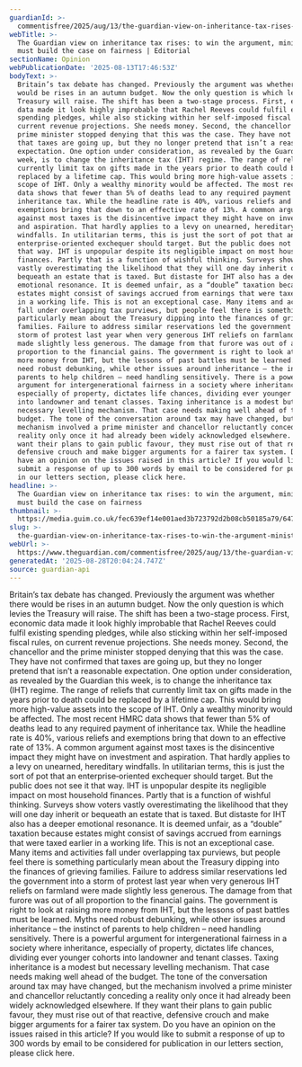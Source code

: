 ```yaml
---
guardianId: >-
  commentisfree/2025/aug/13/the-guardian-view-on-inheritance-tax-rises-to-win-the-argument-ministers-must-build-the-case-on-fairness
webTitle: >-
  The Guardian view on inheritance tax rises: to win the argument, ministers
  must build the case on fairness | Editorial
sectionName: Opinion
webPublicationDate: '2025-08-13T17:46:53Z'
bodyText: >-
  Britain’s tax debate has changed. Previously the argument was whether there
  would be rises in an autumn budget. Now the only question is which levies the
  Treasury will raise. The shift has been a two-stage process. First, economic
  data made it look highly improbable that Rachel Reeves could fulfil existing
  spending pledges, while also sticking within her self-imposed fiscal rules, on
  current revenue projections. She needs money. Second, the chancellor and the
  prime minister stopped denying that this was the case. They have not confirmed
  that taxes are going up, but they no longer pretend that isn’t a reasonable
  expectation. One option under consideration, as revealed by the Guardian this
  week, is to change the inheritance tax (IHT) regime. The range of reliefs that
  currently limit tax on gifts made in the years prior to death could be
  replaced by a lifetime cap. This would bring more high-value assets into the
  scope of IHT. Only a wealthy minority would be affected. The most recent HMRC
  data shows that fewer than 5% of deaths lead to any required payment of
  inheritance tax. While the headline rate is 40%, various reliefs and
  exemptions bring that down to an effective rate of 13%. A common argument
  against most taxes is the disincentive impact they might have on investment
  and aspiration. That hardly applies to a levy on unearned, hereditary
  windfalls. In utilitarian terms, this is just the sort of pot that an
  enterprise‑oriented exchequer should target. But the public does not see it
  that way. IHT is unpopular despite its negligible impact on most household
  finances. Partly that is a function of wishful thinking. Surveys show voters
  vastly overestimating the likelihood that they will one day inherit or
  bequeath an estate that is taxed. But distaste for IHT also has a deeper
  emotional resonance. It is deemed unfair, as a “double” taxation because
  estates might consist of savings accrued from earnings that were taxed earlier
  in a working life. This is not an exceptional case. Many items and activities
  fall under overlapping tax purviews, but people feel there is something
  particularly mean about the Treasury dipping into the finances of grieving
  families. Failure to address similar reservations led the government into a
  storm of protest last year when very generous IHT reliefs on farmland were
  made slightly less generous. The damage from that furore was out of all
  proportion to the financial gains. The government is right to look at raising
  more money from IHT, but the lessons of past battles must be learned. Myths
  need robust debunking, while other issues around inheritance – the instinct of
  parents to help children – need handling sensitively. There is a powerful
  argument for intergenerational fairness in a society where inheritance,
  especially of property, dictates life chances, dividing ever younger cohorts
  into landowner and tenant classes. Taxing inheritance is a modest but
  necessary levelling mechanism. That case needs making well ahead of the
  budget. The tone of the conversation around tax may have changed, but the
  mechanism involved a prime minister and chancellor reluctantly conceding a
  reality only once it had already been widely acknowledged elsewhere. If they
  want their plans to gain public favour, they must rise out of that reactive,
  defensive crouch and make bigger arguments for a fairer tax system. Do you
  have an opinion on the issues raised in this article? If you would like to
  submit a response of up to 300 words by email to be considered for publication
  in our letters section, please click here.
headline: >-
  The Guardian view on inheritance tax rises: to win the argument, ministers
  must build the case on fairness
thumbnail: >-
  https://media.guim.co.uk/fec639ef14e001aed3b723792d2b08cb50185a79/647_0_4470_3576/500.jpg
slug: >-
  the-guardian-view-on-inheritance-tax-rises-to-win-the-argument-ministers-must-build-the-case-on-fairness-or-editorial
webUrl: >-
  https://www.theguardian.com/commentisfree/2025/aug/13/the-guardian-view-on-inheritance-tax-rises-to-win-the-argument-ministers-must-build-the-case-on-fairness
generatedAt: '2025-08-28T20:04:24.747Z'
source: guardian-api
---
```

Britain’s tax debate has changed. Previously the argument was whether there would be rises in an autumn budget. Now the only question is which levies the Treasury will raise. The shift has been a two-stage process. First, economic data made it look highly improbable that Rachel Reeves could fulfil existing spending pledges, while also sticking within her self-imposed fiscal rules, on current revenue projections. She needs money. Second, the chancellor and the prime minister stopped denying that this was the case. They have not confirmed that taxes are going up, but they no longer pretend that isn’t a reasonable expectation. One option under consideration, as revealed by the Guardian this week, is to change the inheritance tax (IHT) regime. The range of reliefs that currently limit tax on gifts made in the years prior to death could be replaced by a lifetime cap. This would bring more high-value assets into the scope of IHT. Only a wealthy minority would be affected. The most recent HMRC data shows that fewer than 5% of deaths lead to any required payment of inheritance tax. While the headline rate is 40%, various reliefs and exemptions bring that down to an effective rate of 13%. A common argument against most taxes is the disincentive impact they might have on investment and aspiration. That hardly applies to a levy on unearned, hereditary windfalls. In utilitarian terms, this is just the sort of pot that an enterprise‑oriented exchequer should target. But the public does not see it that way. IHT is unpopular despite its negligible impact on most household finances. Partly that is a function of wishful thinking. Surveys show voters vastly overestimating the likelihood that they will one day inherit or bequeath an estate that is taxed. But distaste for IHT also has a deeper emotional resonance. It is deemed unfair, as a “double” taxation because estates might consist of savings accrued from earnings that were taxed earlier in a working life. This is not an exceptional case. Many items and activities fall under overlapping tax purviews, but people feel there is something particularly mean about the Treasury dipping into the finances of grieving families. Failure to address similar reservations led the government into a storm of protest last year when very generous IHT reliefs on farmland were made slightly less generous. The damage from that furore was out of all proportion to the financial gains. The government is right to look at raising more money from IHT, but the lessons of past battles must be learned. Myths need robust debunking, while other issues around inheritance – the instinct of parents to help children – need handling sensitively. There is a powerful argument for intergenerational fairness in a society where inheritance, especially of property, dictates life chances, dividing ever younger cohorts into landowner and tenant classes. Taxing inheritance is a modest but necessary levelling mechanism. That case needs making well ahead of the budget. The tone of the conversation around tax may have changed, but the mechanism involved a prime minister and chancellor reluctantly conceding a reality only once it had already been widely acknowledged elsewhere. If they want their plans to gain public favour, they must rise out of that reactive, defensive crouch and make bigger arguments for a fairer tax system. Do you have an opinion on the issues raised in this article? If you would like to submit a response of up to 300 words by email to be considered for publication in our letters section, please click here.
